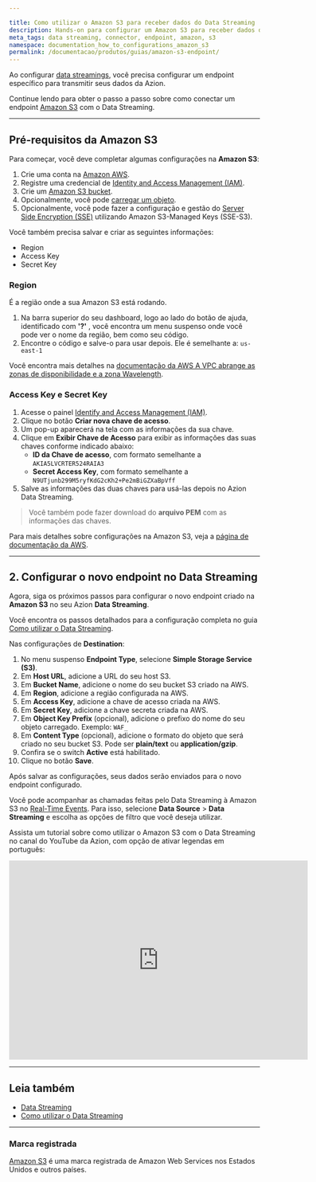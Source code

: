 ```yaml
---

title: Como utilizar o Amazon S3 para receber dados do Data Streaming
description: Hands-on para configurar um Amazon S3 para receber dados do Data Streaming.
meta_tags: data streaming, connector, endpoint, amazon, s3
namespace: documentation_how_to_configurations_amazon_s3
permalink: /documentacao/produtos/guias/amazon-s3-endpoint/
---
```


Ao configurar [data streamings](/pt-br/documentacao/produtos/data-streaming/), você precisa configurar um endpoint específico para transmitir seus dados da Azion.

Continue lendo para obter o passo a passo sobre como conectar um endpoint [Amazon S3](https://aws.amazon.com/s3/) com o Data Streaming.


---

## Pré-requisitos da Amazon S3
Para começar, você deve completar algumas configurações na **Amazon S3**:

1. Crie uma conta na [Amazon AWS](https://portal.aws.amazon.com/billing/signup).
2. Registre uma credencial de [Identity and Access Management (IAM)](https://docs.aws.amazon.com/AmazonS3/latest/userguide/setting-up-s3.html#create-an-iam-user-gsg).
3. Crie um [Amazon S3 bucket](https://docs.aws.amazon.com/AmazonS3/latest/userguide/creating-bucket.html).
4. Opcionalmente, você pode [carregar um objeto](https://docs.aws.amazon.com/AmazonS3/latest/userguide/uploading-an-object-bucket.html).
5. Opcionalmente, você pode fazer a configuração e gestão do [Server Side Encryption (SSE)](https://docs.aws.amazon.com/AmazonS3/latest/userguide/serv-side-encryption.html) utilizando Amazon S3-Managed Keys (SSE-S3).

Você também precisa salvar e criar as seguintes informações:

- Region
- Access Key
- Secret Key

### Region

É a região onde a sua Amazon S3 está rodando.

1. Na barra superior do seu dashboard, logo ao lado do botão de ajuda, identificado com **'?'** , você encontra um menu suspenso onde você pode ver o nome da região, bem como seu código.
2. Encontre o código e salve-o para usar depois. Ele é semelhante a: `us-east-1`

Você encontra mais detalhes na [documentação da AWS A VPC abrange as zonas de disponibilidade e a zona Wavelength](https://docs.aws.amazon.com/pt_br/AWSEC2/latest/UserGuide/using-regions-availability-zones.html).

### Access Key e Secret Key

1. Acesse o painel [Identify and Access Management (IAM)](https://us-east-1.console.aws.amazon.com/iam/home#/security_credentials$access_key).
2. Clique no botão **Criar nova chave de acesso**.
3. Um pop-up aparecerá na tela com as informações da sua chave.
4. Clique em **Exibir Chave de Acesso** para exibir as informações das suas chaves conforme indicado abaixo:
   - **ID da Chave de acesso**, com formato semelhante a `AKIA5LVCRTER524RAIA3`
   - **Secret Access Key**, com formato semelhante a `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`
5. Salve as informações das duas chaves para usá-las depois no Azion Data Streaming.

> Você também pode fazer download do **arquivo PEM** com as informações das chaves.

Para mais detalhes sobre configurações na Amazon S3, veja a [página de documentação da AWS](https://docs.aws.amazon.com/AmazonS3/latest/userguide/Welcome.html).

---

## 2. Configurar o novo endpoint no Data Streaming
Agora, siga os próximos passos para configurar o novo endpoint criado na **Amazon S3** no seu Azion **Data Streaming**.

Você encontra os passos detalhados para a configuração completa no guia [Como utilizar o Data Streaming](/pt-br/documentacao/produtos/guias/como-usar-data-streaming/).

Nas configurações de **Destination**:

1. No menu suspenso **Endpoint Type**, selecione **Simple Storage Service (S3)**.
2. Em **Host URL**, adicione a URL do seu host S3.
3. Em **Bucket Name**, adicione o nome do seu bucket S3 criado na AWS.
4. Em **Region**, adicione a região configurada na AWS.
5. Em **Access Key**, adicione a chave de acesso criada na AWS.
6. Em **Secret Key**, adicione a chave secreta criada na AWS.
7. Em **Object Key Prefix** (opcional), adicione o prefixo do nome do seu objeto carregado. Exemplo: `WAF_`
8. Em **Content Type** (opcional), adicione o formato do objeto que será criado no seu bucket S3. Pode ser **plain/text** ou **application/gzip**.
9. Confira se o switch **Active** está habilitado.
10. Clique no botão **Save**.

Após salvar as configurações, seus dados serão enviados para o novo endpoint configurado.

Você pode acompanhar as chamadas feitas pelo Data⁠ Streaming à Amazon S3 no [Real-Time Events](/pt-br/documentacao/produtos/real-time-events/). Para isso, selecione **Data Source** > **Data Streaming** e escolha as opções de filtro que você deseja utilizar.

Assista um tutorial sobre como utilizar o Amazon S3 com o Data Streaming no canal do YouTube da Azion, com opção de ativar legendas em português:

<iframe
   src="https://www.youtube.com/embed/S7rB_B2IEc0"
   loading="lazy"
   width="600"
   height="400"
   title="Using Amazon S3 to receive data from Azion Data Streaming"
   frameborder="0"
   allow="accelerometer; autoplay; clipboard-write; encrypted-media; gyroscope; picture-in-picture; web-share"
   allowfullscreen></iframe>

---

## Leia também

- [Data Streaming](/pt-br/documentacao/produtos/data-streaming/)
- [Como utilizar o Data Streaming](/pt-br/documentacao/produtos/guias/como-usar-data-streaming/)

---

### Marca registrada

[Amazon S3](https://aws.amazon.com/s3/) é uma marca registrada de Amazon Web Services nos Estados Unidos e outros países.



